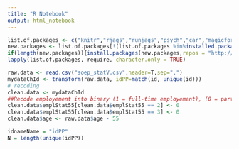 ```yaml
---
title: "R Notebook"
output: html_notebook
---
```


```r

list.of.packages <- c("knitr","rjags","runjags","psych","car","magicfor","lattice","Hmisc", "DataExplorer")
new.packages <- list.of.packages[!(list.of.packages %in%installed.packages()[,"Package"])]
if(length(new.packages)){install.packages(new.packages,repos = "http://cran.us.r-project.org")}
lapply(list.of.packages, require, character.only = TRUE)

```

```r

raw.data <- read.csv("soep_statV.csv",header=T,sep=",")
mydataChId <- transform(raw.data, idPP=match(id, unique(id)))
# recoding
clean.data <- mydataChId
##Recode employement into binary (1 = full-time employement), (0 = part time-and unemployed)
clean.data$emplStat55[clean.data$emplStat55 == 2] <- 0
clean.data$emplStat55[clean.data$emplStat55 == 3] <- 0
clean.data$age <- raw.data$age - 55
```
```r
idnameName = "idPP"
N = length(unique(idPP))
```
